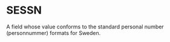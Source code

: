 # SESSN

A field whose value conforms to the standard personal number (personnummer) formats for Sweden.
